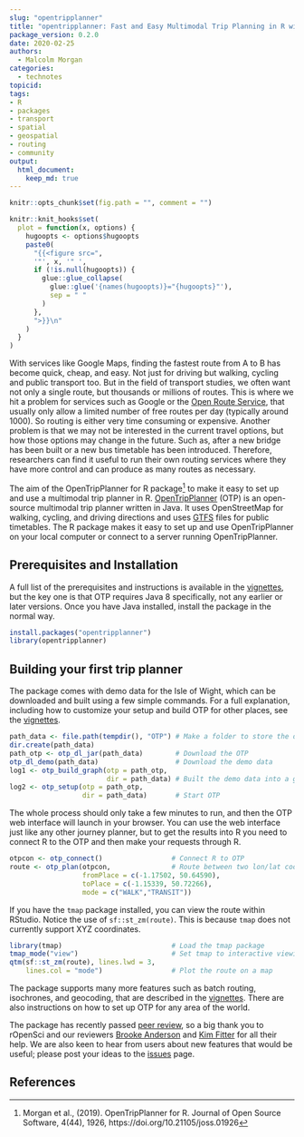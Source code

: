 ```yaml
---
slug: "opentripplanner"
title: "opentripplanner: Fast and Easy Multimodal Trip Planning in R with OpenTripPlanner"
package_version: 0.2.0
date: 2020-02-25
authors:
  - Malcolm Morgan
categories:
  - technotes
topicid: 
tags:
- R
- packages
- transport
- spatial
- geospatial
- routing
- community
output: 
  html_document:
    keep_md: true
---
```


```r
knitr::opts_chunk$set(fig.path = "", comment = "")

knitr::knit_hooks$set(
  plot = function(x, options) {
    hugoopts <- options$hugoopts
    paste0(
      "{{<figure src=",
      '"', x, '" ',
      if (!is.null(hugoopts)) {
        glue::glue_collapse(
          glue::glue('{names(hugoopts)}="{hugoopts}"'),
          sep = " "
        )
      },
      ">}}\n"
    )
  }
)
```


With services like Google Maps, finding the fastest route from A to B has become quick, cheap, and easy. Not just for driving but walking, cycling and public transport too. But in the field of transport studies, we often want not only a single route, but thousands or millions of routes. This is where we hit a problem for services such as Google or the [Open Route Service](https://openrouteservice.org/), that usually only allow a limited number of free routes per day (typically around 1000). So routing is either very time consuming or expensive. Another problem is that we may not be interested in the current travel options, but how those options may change in the future. Such as, after a new bridge has been built or a new bus timetable has been introduced. Therefore, researchers can find it useful to run their own routing services where they have more control and can produce as many routes as necessary. 

The aim of the OpenTripPlanner for R package[^1] to make it easy to set up and use a multimodal trip planner in R. [OpenTripPlanner](https://www.opentripplanner.org/) (OTP) is an open-source multimodal trip planner written in Java. It uses OpenStreetMap for walking, cycling, and driving directions and uses [GTFS](https://developers.google.com/transit/gtfs) files for public timetables. The R package makes it easy to set up and use OpenTripPlanner on your local computer or connect to a server running OpenTripPlanner.

## Prerequisites and Installation 

A full list of the prerequisites and instructions is available in the  [vignettes](https://docs.ropensci.org/opentripplanner/articles/opentripplanner.html), but the key one is that OTP requires Java 8 specifically, not any earlier or later versions. Once you have Java installed,  install the package in the normal way.

```r
install.packages("opentripplanner") 
library(opentripplanner) 
``` 

## Building your first trip planner

The package comes with demo data for the Isle of Wight, which can be downloaded and built using a few simple commands. For a full explanation, including how to customize your setup and build OTP for other places, see the [vignettes](https://docs.ropensci.org/opentripplanner/articles/opentripplanner.html). 

```r
path_data <- file.path(tempdir(), "OTP") # Make a folder to store the data 
dir.create(path_data)  
path_otp <- otp_dl_jar(path_data)        # Download the OTP 
otp_dl_demo(path_data)                   # Download the demo data 
log1 <- otp_build_graph(otp = path_otp, 
                        dir = path_data) # Built the demo data into a graph 
log2 <- otp_setup(otp = path_otp, 
                  dir = path_data)       # Start OTP 
``` 

The whole process should only take a few minutes to run, and then the OTP web interface will launch in your browser. You can use the web interface just like any other journey planner, but to get the results into R you need to connect R to the OTP and then make your requests through R.

```r
otpcon <- otp_connect()                 # Connect R to OTP 
route <- otp_plan(otpcon,               # Route between two lon/lat coordinates 
                  fromPlace = c(-1.17502, 50.64590),  
                  toPlace = c(-1.15339, 50.72266),
                  mode = c("WALK","TRANSIT")) 
```

If you have the `tmap` package installed, you can view the route within RStudio. Notice the use of `sf::st_zm(route)`. This is because `tmap` does not currently support XYZ coordinates. 

```r
library(tmap)                           # Load the tmap package 
tmap_mode("view")                       # Set tmap to interactive viewing 
qtm(sf::st_zm(route), lines.lwd = 3, 
    lines.col = "mode")                 # Plot the route on a map 
``` 


The package supports many more features such as batch routing, isochrones, and geocoding, that are described in the [vignettes](https://docs.ropensci.org/opentripplanner/). There are also instructions on how to set up OTP for any area of the world.

The package has recently passed [peer review](https://github.com/ropensci/software-review/issues/295), so a big thank you to rOpenSci and our reviewers [Brooke Anderson](/authors/brooke-anderson/) and [Kim Fitter](https://github.com/kimnewzealand) for all their help. We are also keen to hear from users about new features that would be useful; please post your ideas to the [issues](https://github.com/ropensci/opentripplanner/issues) page. 

## References

[^1]: Morgan et al., (2019). OpenTripPlanner for R. Journal of Open Source Software, 4(44), 1926, https://doi.org/10.21105/joss.01926

